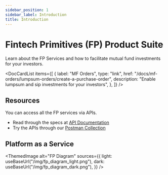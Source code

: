 ```yaml
---
sidebar_position: 1
sidebar_label: Introduction
title: Introduction
---
```



# Fintech Primitives (FP) Product Suite

Learn about the FP Services and how to facilitate mutual fund investments for your investors.

<DocCardList
  items={[
    {
      label: "MF Orders",
      type: "link",
      href: "/docs/mf-orders/lumpsum-orders/create-a-purchase-order",
      description: "Enable lumpsum and sip investments for your investors",
    },
  ]}
/>

## Resources

You can access all the FP services via APIs.

- Read through the specs at [API Documentation](https://fintechprimitives.com/api)
- Try the APIs through our [Postman Collection](https://www.postman.com/fintechprimitives/workspace/fp-apis/)

## Platform as a Service

<ThemedImage
  alt="FP Diagram"
  sources={{
    light: useBaseUrl("/img/fp_diagram_light.png"),
    dark: useBaseUrl("/img/fp_diagram_dark.png"),
  }}
/>
